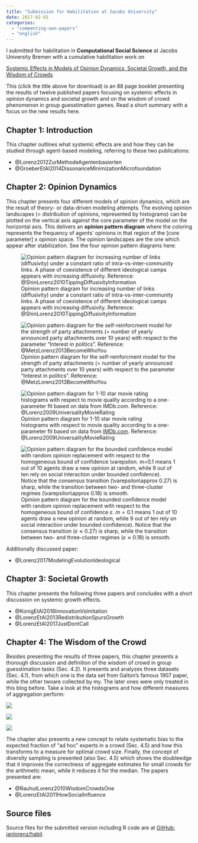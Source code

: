 ```yaml
---
title: "Submission for Habilitation at Jacobs University"
date: 2017-02-01
categories: 
  - "commenting-own-papers"
  - "english"
---
```


I submitted for habilitation in **Computational Social Science** at Jacobs University Bremen with a cumulative habilitation work on

[Systemic Effects in Models of Opinion Dynamics, Societal Growth, and the Wisdom of Crowds](https://drive.google.com/open?id=0B6RUj58gkTakUXJOV3NXXzZqTGs)

This (click the title above for download) is an 88 page booklet presenting the results of twelve published papers focusing on systemic effects in opinion dynamics and societal growth and on the wisdom of crowd phenomenon in group guesstimation games. Read a short summary with a focus on the new results here. <!--more-->

## Chapter 1: Introduction

This chapter outlines what systemic effects are and how they can be studied through agent-based modeling, referring to these two publications: 

- @Lorenz2012ZurMethodeAgentenbasierten
- @GroeberEtAl2014DissonanceMinimizationMicrofoundation

## Chapter 2: Opinion Dynamics

This chapter presents four different models of opinion dynamics, which are the result of theory- or data-driven modeling attempts. The evolving opinion landscapes (= distribution of opinions, represented by histograms) can be plotted on the vertical axis against the core parameter of the model on the horizontal axis. This delivers an **opinion pattern diagram** where the coloring represents the frequency of agents' opinions in that region of the \[core parameter\] x opinion space. The opinion landscapes are the one which appear after stabilization. See the four opinion pattern diagrams here: 

![Opinion pattern diagram for increasing number of links (diffusivity) under a constant ratio of intra-vs-inter-community links. A phase of coexistence of different ideological camps appears with increasing diffusivity. Reference: @ShinLorenz2010TippingDiffusivityInformation](figs/odp1.png)

![Opinion pattern diagram for the self-reinforcment model for the strength of party attachments (= number of yearly announced party attachments over 10 years) with respect to the parameter "Interest in politics". Reference: @MetzLorenz2013BecomeWhoYou](figs/odp2.png) 

![Opinion pattern diagram for 1-10 star movie rating histograms with respect to movie quality according to a one-parameter fit based on data from [IMDb.com](http://imdb.com). Reference: @Lorenz2009UniversalityMovieRating](figs/odp3.png)

![Opinion pattern diagram for the bounded confidence model with random opinion replacement with respect to the homogeneous bound of confidence $\varepsilon$. $m=0.1$ means 1 out of 10 agents draw a new opinion at random, while 9 out of ten rely on social interaction under bounded confidence). Notice that the consensus transition ($\varepsilon\approx 0.27$) is sharp, while the transition between two- and three-cluster regimes ($\varepsilon\approx 0.18$) is smooth.](figs/odp4.png)

Additionally discussed paper:

- @Lorenz2017ModelingEvolutionIdeological

## Chapter 3: Societal Growth

This chapter presents the following three papers and concludes with a short discussion on systemic growth effects. 

- @KonigEtAl2016InnovationVsImitation
- @LorenzEtAl2013RedistributionSpursGrowth
- @LorenzEtAl2017JustDontCall

## Chapter 4: The Wisdom of the Crowd

Besides presenting the results of three papers, this chapter presents a thorough discussion and definition of the wisdom of crowd in group guesstimation tasks (Sec. 4.2). It presents and analyzes three datasets (Sec. 4.1), from which one is the data set from Galton's famous 1907 paper, while the other twoare collected by my. The later ones were only treated in this blog before. Take a look at the histograms and how different measures of aggregation perform: 

![](figs/woc1.png)

![](figs/woc2.png)

![](figs/woc3.png)

The chapter also presents a new concept to relate systematic bias to the expected fraction of "ad hoc" experts in a crowd (Sec. 4.5) and how this transforms to a measure for optimal crowd size. Finally, the concept of diversity sampling is presented (also Sec. 4.5) which shows the doubleedge that it improves the correctness of aggregate estimates for small crowds for the arithmetic mean, while it reduces it for the median. The papers presented are: 

- @RauhutLorenz2010WisdomCrowdsOne
- @LorenzEtAl2011HowSocialInfluence



## Source files

Source files for the submitted version including R code are at [GitHub: janlorenz/habil](https://github.com/janlorenz/habil).
